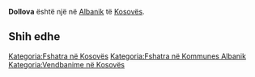 {{Fshat në 
 | Emri                = Dollova
 | EmriAlt                = 
 | NAME_SHORT_FORM=      
 | NAME_GENERIC=      
 | NAME_SORT_NAME_RO=      DOLLOVA
 | FULL_NAME_RO = Dollova
 | FULL_NAME_ND_RO=Dollova
 | SORT_NAME_RG=DOLLOVA
 | FULL_NAME_RG=Dollova
 | FULL_NAME_ND_RG=Dollova
 | SRP_NAME_SHORT_FORM=      
 | SRP_NAME_GENERIC=      
 | SRP_NAME_SORT_NAME_RO=      
 | SRP_FULL_NAME_RO = 
 | SRP_FULL_NAME_ND_RO=
 | SRP_SORT_NAME_RG=
 | SRP_FULL_NAME_RG=
 | SRP_FULL_NAME_ND_RG=
 | Emri (Rasa dhanore) = 
 | Figura              = 
 | Shteti              = Kosovo
 | Komuna              = Albanik
 | Kodi postar         = 
 | Sipërfaqja          = 

 | Popullsia           = 

 | Regj. i popullsisë  = 
 | Dend. e popullsisë  = 
 | Faqja zyrtare       = 
 <!--- Koordinatat ----> 
 | Gjerësia            = 42.565556
 | Gjatësia            = 20.561111
 | Lartësia            = 
}}
'''Dollova''' është një [[]] në [[Albanik]] të [[Kosovës]].

<!-- == Gjeografia == -->
<!-- == Historia == -->
<!-- == Demografia == -->
== Shih edhe ==
{{Komuna Albanik}}
{{Kosovo-Administrata-Cung}}

[[Kategoria:Fshatra në Kosovës]]
[[Kategoria:Fshatra në Kommunes Albanik]]
[[Kategoria:Vendbanime në Kosovës]]